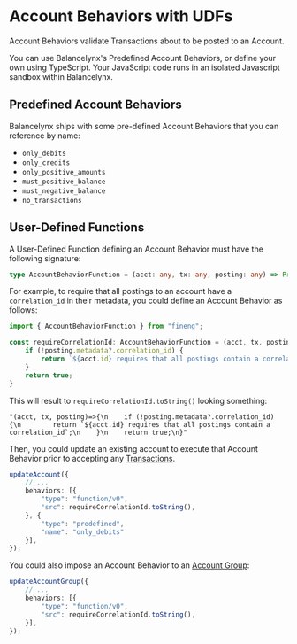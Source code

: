 # Account Behaviors with UDFs

Account Behaviors validate Transactions about to be posted to an Account.

You can use Balancelynx's Predefined Account Behaviors, or define your own using TypeScript.
Your JavaScript code runs in an isolated Javascript sandbox within Balancelynx.

## Predefined Account Behaviors

Balancelynx ships with some pre-defined Account Behaviors that you can reference by name:
* `only_debits`
* `only_credits`
* `only_positive_amounts`
* `must_positive_balance`
* `must_negative_balance`
* `no_transactions`

## User-Defined Functions

A User-Defined Function defining an Account Behavior must have the following signature:
```typescript
type AccountBehaviorFunction = (acct: any, tx: any, posting: any) => Promise<true|string>;
```

For example, to require that all postings to an account have a `correlation_id` in their
metadata, you could define an Account Behavior as follows:

```typescript copy
import { AccountBehaviorFunction } from "fineng";

const requireCorrelationId: AccountBehaviorFunction = (acct, tx, posting) => {
	if (!posting.metadata?.correlation_id) {
		return `${acct.id} requires that all postings contain a correlation_id`;
	}
	return true;
}
```

This will result to `requireCorrelationId.toString()` looking something:
```
"(acct, tx, posting)=>{\n    if (!posting.metadata?.correlation_id) {\n        return `${acct.id} requires that all postings contain a correlation_id`;\n    }\n    return true;\n}"
```

Then, you could update an existing account to execute that Account Behavior prior to accepting any [Transactions](transaction).
```typescript copy
updateAccount({
	// ...
	behaviors: [{
		"type": "function/v0",
		"src": requireCorrelationId.toString(),
	}, {
		"type": "predefined",
		"name": "only_debits"
	}],
});
```

You could also impose an Account Behavior to an [Account Group](account-group):
```typescript copy
updateAccountGroup({
	// ...
	behaviors: [{
		"type": "function/v0",
		"src": requireCorrelationId.toString(),
	}],
});
```
